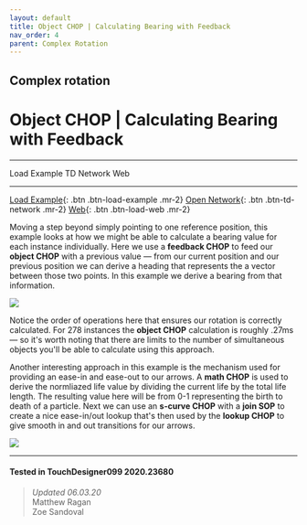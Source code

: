 ```yaml
---
layout: default
title: Object CHOP | Calculating Bearing with Feedback
nav_order: 4
parent: Complex Rotation
---
```


## Complex rotation
# Object CHOP | Calculating Bearing with Feedback

----


<TDContentButtons link="">Load Example</TDContentButtons>
<TDContentButtons link="">TD Network</TDContentButtons>
<TDContentButtons link="">Web</TDContentButtons>

----

[Load Example](?actionable=1&action=load_tox&remotePath=https://github.com/mir-lab/touchdesigner-instancing-examples-code/raw/main/tox/012-complex-rotation/container_object_chop_02.tox){: .btn .btn-load-example .mr-2}
[Open Network](?actionable=1&action=open_floating_network){: .btn .btn-td-network .mr-2}
[Web](?actionable=1&action=open_in_browser){: .btn .btn-load-web .mr-2}

Moving a step beyond simply pointing to one reference position, this example looks at how we might be able to calculate a bearing value for each instance individually. Here we use a **feedback CHOP** to feed our **object CHOP** with a previous value — from our current position and our previous position we can derive a heading that represents the a vector between those two points. In this example we derive a bearing from that information. 

![](https://github.com/mir-lab/td-instacning-copy-temp/raw/master/assets/images/complex-rotation/object-chop-and-feedback/object-and-feedback-01.jpg)

Notice the order of operations here that ensures our rotation is correctly calculated. For 278 instances the **object CHOP** calculation is roughly .27ms — so it's worth noting that there are limits to the number of simultaneous objects you'll be able to calculate using this approach. 

Another interesting approach in this example is the mechanism used for providing an ease-in and ease-out to our arrows. A **math CHOP** is used to derive the normliazed life value by dividing the current life by the total life length. The resulting value here will be from 0-1 representing the birth to death of a particle. Next we can use an **s-curve CHOP** with a **join SOP** to create a nice ease-in/out lookup that's then used by the **lookup CHOP** to give smooth in and out transitions for our arrows.

![](https://github.com/mir-lab/td-instacning-copy-temp/raw/master/assets/images/complex-rotation/object-chop-and-feedback/object-and-feedback-02.jpg)

---

#### Tested in TouchDesigner099 2020.23680 
>*Updated 06.03.20*  
Matthew Ragan  
Zoe Sandoval  